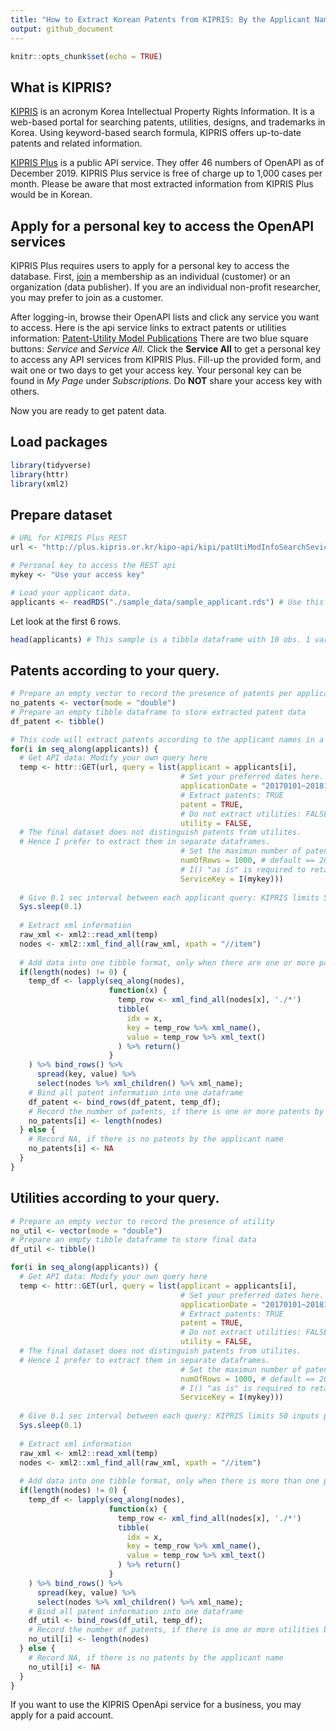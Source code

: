 ```yaml
---
title: "How to Extract Korean Patents from KIPRIS: By the Applicant Name"
output: github_document
---
```


```r
knitr::opts_chunk$set(echo = TRUE)
```

## What is KIPRIS? 

[KIPRIS](http://eng.kipris.or.kr/enghome/main.jsp) is an acronym Korea Intellectual Property Rights Information. 
It is a web-based portal for searching patents, utilities, designs, and trademarks in Korea. 
Using keyword-based search formula, KIPRIS offers up-to-date patents and related information. 

[KIPRIS Plus](http://plus.kipris.or.kr/) is a public API service. 
They offer 46 numbers of OpenAPI as of December 2019. 
KIPRIS Plus service is free of charge up to 1,000 cases per month. 
Please be aware that most extracted information from KIPRIS Plus would be in Korean. 

## Apply for a personal key to access the OpenAPI services 

KIPRIS Plus requires users to apply for a personal key to access the database. 
First, [join](http://plus.kipris.or.kr/eng/member/memberSelect.do?menuNo=300028) a membership as an individual (customer) or an organization (data publisher). 
If you are an individual non-profit researcher, you may prefer to join as a customer. 

After logging-in, browse their OpenAPI lists and click any service you want to access. 
Here is the api service links to extract patents or utilities information:
[Patent-Utility Model Publications](http://plus.kipris.or.kr/eng/data/service/DBII_000000000000001/view.do?menuNo=300100&kppBCode=&kppMCode=&kppSCode=&subTab=SC001&entYn=&clasKeyword=)
There are two blue square buttons: *Service* and *Service All*. 
Click the **Service All** to get a personal key to access any API services from KIPRIS Plus. 
Fill-up the provided form, and wait one or two days to get your access key. 
Your personal key can be found in *My Page* under *Subscriptions*. 
Do **NOT** share your access key with others. 

Now you are ready to get patent data. 

## Load packages 
```r
library(tidyverse)
library(httr) 
library(xml2) 
```

## Prepare dataset 
```r
# URL for KIPRIS Plus REST
url <- "http://plus.kipris.or.kr/kipo-api/kipi/patUtiModInfoSearchSevice/getAdvancedSearch"

# Personal key to access the REST api 
mykey <- "Use your access key"

# Load your applicant data. 
applicants <- readRDS("./sample_data/sample_applicant.rds") # Use this sample data if you want to experiment. 
```

Let look at the first 6 rows. 
```r
head(applicants) # This sample is a tibble dataframe with 10 obs. 1 variable.  
```

## Patents according to your query.  
```r
# Prepare an empty vector to record the presence of patents per applicant 
no_patents <- vector(mode = "double")
# Prepare an empty tibble dataframe to store extracted patent data 
df_patent <- tibble() 

# This code will extract patents according to the applicant names in a tibble dataframe. 
for(i in seq_along(applicants)) {
  # Get API data: Modify your own query here 
  temp <- httr::GET(url, query = list(applicant = applicants[i], 
                                      # Set your preferred dates here. Keep the forma. 
                                      applicationDate = "20170101~20181231",
                                      # Extract patents: TRUE 
                                      patent = TRUE, 
                                      # Do not extract utilities: FALSE 
                                      utility = FALSE, 
  # The final dataset does not distinguish patents from utilites. 
  # Hence I prefer to extract them in separate dataframes. 
                                      # Set the maximun number of patents per applicant. 
                                      numOfRows = 1000, # default == 20 
                                      # I() "as is" is required to retain "=" in its original format. 
                                      ServiceKey = I(mykey)))
  
  # Give 0.1 sec interval between each applicant query: KIPRIS limits 50 inputs per sec. 
  Sys.sleep(0.1) 
  
  # Extract xml information 
  raw_xml <- xml2::read_xml(temp)
  nodes <- xml2::xml_find_all(raw_xml, xpath = "//item")
  
  # Add data into one tibble format, only when there are one or more patents. 
  if(length(nodes) != 0) {
    temp_df <- lapply(seq_along(nodes), 
                      function(x) {
                        temp_row <- xml_find_all(nodes[x], './*')
                        tibble(
                          idx = x,
                          key = temp_row %>% xml_name(), 
                          value = temp_row %>% xml_text()
                        ) %>% return()
                      }
    ) %>% bind_rows() %>% 
      spread(key, value) %>% 
      select(nodes %>% xml_children() %>% xml_name);
    # Bind all patent information into one dataframe
    df_patent <- bind_rows(df_patent, temp_df);
    # Record the number of patents, if there is one or more patents by the applicant name 
    no_patents[i] <- length(nodes)
  } else {
    # Record NA, if there is no patents by the applicant name 
    no_patents[i] <- NA
  }
}
```

## Utilities according to your query.  
```r
# Prepare an empty vector to record the presence of utility
no_util <- vector(mode = "double") 
# Prepare an empty tibble dataframe to store final data
df_util <- tibble() 

for(i in seq_along(applicants)) {
  # Get API data: Modify your own query here 
  temp <- httr::GET(url, query = list(applicant = applicants[i], 
                                      # Set your preferred dates here. Keep the forma. 
                                      applicationDate = "20170101~20181231",
                                      # Extract patents: TRUE 
                                      patent = TRUE, 
                                      # Do not extract utilities: FALSE 
                                      utility = FALSE, 
  # The final dataset does not distinguish patents from utilites. 
  # Hence I prefer to extract them in separate dataframes. 
                                      # Set the maximun number of patents per applicant. 
                                      numOfRows = 1000, # default == 20 
                                      # I() "as is" is required to retain "=" in its original format. 
                                      ServiceKey = I(mykey)))
  
  # Give 0.1 sec interval between each query: KIPRIS limits 50 inputs per sec. 
  Sys.sleep(0.1) 
  
  # Extract xml information 
  raw_xml <- xml2::read_xml(temp)
  nodes <- xml2::xml_find_all(raw_xml, xpath = "//item")
  
  # Add data into one tibble format, only when there is more than one patents. 
  if(length(nodes) != 0) {
    temp_df <- lapply(seq_along(nodes), 
                      function(x) {
                        temp_row <- xml_find_all(nodes[x], './*')
                        tibble(
                          idx = x,
                          key = temp_row %>% xml_name(), 
                          value = temp_row %>% xml_text()
                        ) %>% return()
                      }
    ) %>% bind_rows() %>% 
      spread(key, value) %>% 
      select(nodes %>% xml_children() %>% xml_name);
    # Bind all patent information into one dataframe
    df_util <- bind_rows(df_util, temp_df);
    # Record the number of patents, if there is one or more utilities by the applicant name 
    no_util[i] <- length(nodes)
  } else {
    # Record NA, if there is no patents by the applicant name 
    no_util[i] <- NA
  }
}
```

If you want to use the KIPRIS OpenApi service for a business, you may apply for a paid account. 
